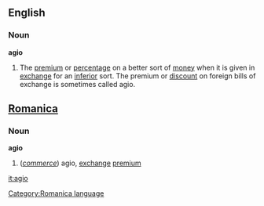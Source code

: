 ==English==
===Noun===
'''agio'''

#The [[premium]] or [[percentage]] on a better sort of [[money]] when it is given in [[exchange]] for an [[inferior]] sort. The premium or [[discount]] on foreign bills of exchange is sometimes called agio.

==[[Romanica]]==
[[Category:Romanica language]]
===Noun===
'''agio'''

#(''[[commerce]]'') agio, [[exchange]] [[premium]]

[[it:agio]]